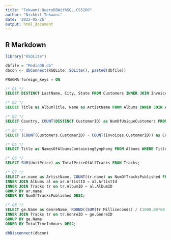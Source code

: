 ```yaml
---
title: "Tekwani.QueryDBWithSQL.CS5200"
author: "Nickhil Tekwani"
date: '2022-05-26'
output: html_document
---
```



## R Markdown
```r
library("RSQLite")

dbfile = "MediaDB.db"
dbcon <- dbConnect(RSQLite::SQLite(), paste0(dbfile))
```
```sql
PRAGMA foreign_keys = ON
```

```sql
/* Q1 */
SELECT DISTINCT LastName, City, State FROM Customers INNER JOIN Invoices on Invoices.CustomerID = Customers.CustomerID;
```

```sql
/* Q2 */
SELECT Title as AlbumTitle, Name as ArtistName FROM Albums INNER JOIN Artists on Artists.ArtistID = Albums.ArtistID;
```

```sql
/* Q3 */
SELECT Country, COUNT(DISTINCT CustomerID) as NumOfUniqueCustomers FROM Customers GROUP BY Country ORDER BY Country;
```

```sql
/* Q4 */
SELECT (COUNT(Customers.CustomerID) - COUNT(Invoices.CustomerID)) as CustomersWhoNeverMadePurchase FROM Customers INNER JOIN Invoices on Invoices.CustomerID = Customers.CustomerID;
```

```sql
/* Q5 */
SELECT Title as NamesOfAlbumsContainingSymphony FROM Albums WHERE Title LIKE '%symphony%';
```

```sql
/* Q6 */
SELECT SUM(UnitPrice) as TotalPriceOfAllTracks FROM Tracks;
```
```sql
/* Q7 */
SELECT ar.name as ArtistName, COUNT(tr.name) as NumOfTracksPublished FROM Artists ar 
INNER JOIN Albums al on ar.ArtistID = al.ArtistId
INNER JOIN Tracks tr on tr.AlbumID = al.AlbumID
GROUP BY ar.name
ORDER BY NumOfTracksPublished DESC;
```

```sql
/* Q8 */
SELECT ge.Name as GenreName, ROUND((SUM(tr.Milliseconds) / (1000.00*60.00*60.00)), 2) as TotalTimeInHours FROM Genres ge
INNER JOIN Tracks tr on tr.GenreID = ge.GenreID
GROUP BY ge.Name
ORDER BY TotalTimeInHours DESC;
```

```r
dbDisconnect(dbcon)
```




